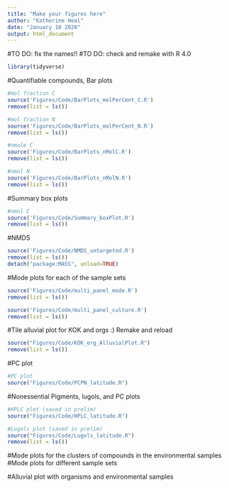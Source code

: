 ```yaml
---
title: "Make your figures here"
author: "Katherine Heal"
date: "January 10 2020"
output: html_document
---
```

#TO DO: fix the names!!
#TO DO: check and remake with R 4.0
```r
library(tidyverse)
```

#Quantifiable compounds, Bar plots
```r
#mol fraction C
source('Figures/Code/BarPlots_molPerCent_C.R')
remove(list = ls())

#mol fraction N
source('Figures/Code/BarPlots_molPerCent_N.R')
remove(list = ls())

#nmole C
source('Figures/Code/BarPlots_nMolC.R')
remove(list = ls())

#nmol N
source('Figures/Code/BarPlots_nMolN.R')
remove(list = ls())

```

#Summary box plots
```r
#nmol C
source('Figures/Code/Summary_boxPlot.R')
remove(list = ls())
```

#NMDS
```r
source('Figures/Code/NMDS_untargeted.R')
remove(list = ls())
detach("package:MASS", unload=TRUE)
```

#Mode plots for each of the sample sets
```r
source('Figures/Code/multi_panel_mode.R')
remove(list = ls())

source('Figures/Code/multi_panel_culture.R')
remove(list = ls())
```

#Tile alluvial plot for KOK and orgs :) 
Remake and reload
```r
source("Figures/Code/KOK_org_AlluvialPlot.R")
remove(list = ls())
```

#PC plot 
```r
#PC plot
source("Figures/Code/PCPN_latitude.R")
```


#Nonessential
Pigments, lugols, and PC plots
```r
#HPLC plot (saved in prelim)
source("Figures/Code/HPLC_latitude.R")

#Lugols plot (saved in prelim)
source("Figures/Code/Lugols_latitude.R")
remove(list = ls())

```






#Mode plots for the clusters of compounds in the environmental samples
#Mode plots for different sample sets

#Alluvial plot with organisms and environmental samples

